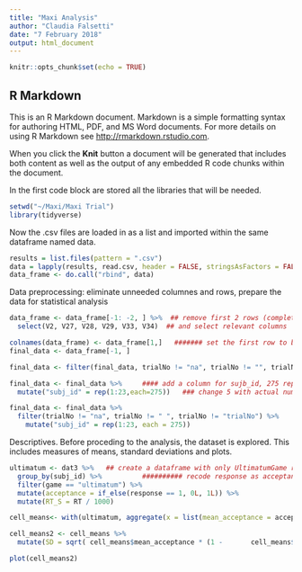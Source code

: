 ```yaml
---
title: "Maxi Analysis"
author: "Claudia Falsetti"
date: "7 February 2018"
output: html_document
---
```


```r
knitr::opts_chunk$set(echo = TRUE)
```

## R Markdown

This is an R Markdown document. Markdown is a simple formatting syntax for authoring HTML, PDF, and MS Word documents. For more details on using R Markdown see <http://rmarkdown.rstudio.com>.

When you click the **Knit** button a document will be generated that includes both content as well as the output of any embedded R code chunks within the document. 

In the first code block are stored all the libraries that will be needed. 

```r
setwd("~/Maxi/Maxi Trial") 
library(tidyverse)
```

Now the .csv files are loaded in as a list and imported within the same dataframe named data. 

```r
results = list.files(pattern = ".csv")
data = lapply(results, read.csv, header = FALSE, stringsAsFactors = FALSE)
data_frame <- do.call("rbind", data)

```

Data preprocessing: eliminate unneeded columnes and rows, prepare the data for statistical analysis 
```r

data_frame <- data_frame[-1: -2, ] %>%  ## remove first 2 rows (completion code) 
  select(V2, V27, V28, V29, V33, V34)  ## and select relevant columns

colnames(data_frame) <- data_frame[1,]   ####### set the first row to be the header of the data frame 
final_data <- data_frame[-1, ] 

final_data <- filter(final_data, trialNo != "na", trialNo != "", trialNo != "trialNo") 

final_data <- final_data %>%     #### add a column for sujb_id, 275 represents n° of trials per participant
  mutate("subj_id" = rep(1:23,each=275))   ### change 5 with actual number of participants

final_data <- final_data %>% 
  filter(trialNo != "na", trialNo != " ", trialNo != "trialNo") %>%
    mutate("subj_id" = rep(1:23, each = 275))

```

Descriptives. 
Before proceding to the analysis, the dataset is explored. 
This includes measures of means, standard deviations and plots. 

```r

ultimatum <- dat3 %>%   ## create a dataframe with only UltimatumGame results 
  group_by(subj_id) %>%          ########## recode response as acceptance -> accepted=1, rejected = 0
  filter(game == "ultimatum") %>% 
  mutate(acceptance = if_else(response == 1, 0L, 1L)) %>% 
  mutate(RT_S = RT / 1000)

cell_means<- with(ultimatum, aggregate(x = list(mean_acceptance = acceptance),  by= list(stim_type = stim_type, offer = offer), FUN = mean))

cell_means2 <- cell_means %>% 
  mutate(SD = sqrt( cell_means$mean_acceptance * (1 -       cell_means$mean_acceptance)))

plot(cell_means2)

```

